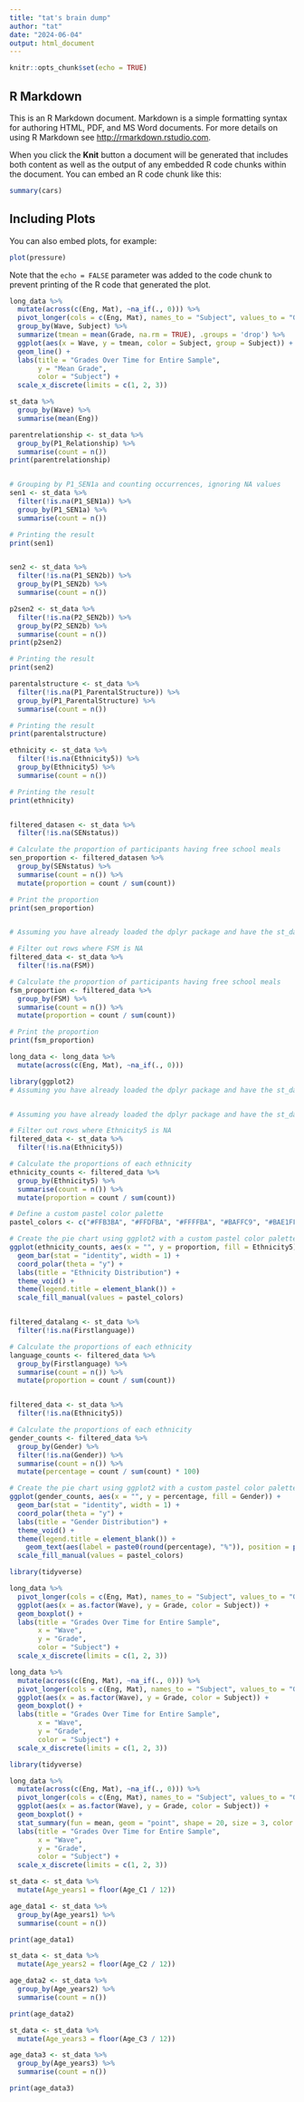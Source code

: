 ```yaml
---
title: "tat's brain dump"
author: "tat"
date: "2024-06-04"
output: html_document
---
```


```r
knitr::opts_chunk$set(echo = TRUE)
```

## R Markdown

This is an R Markdown document. Markdown is a simple formatting syntax for authoring HTML, PDF, and MS Word documents. For more details on using R Markdown see <http://rmarkdown.rstudio.com>.

When you click the **Knit** button a document will be generated that includes both content as well as the output of any embedded R code chunks within the document. You can embed an R code chunk like this:

```r
summary(cars)
```

## Including Plots

You can also embed plots, for example:

```r
plot(pressure)
```

Note that the `echo = FALSE` parameter was added to the code chunk to prevent printing of the R code that generated the plot.

```r
long_data %>%
  mutate(across(c(Eng, Mat), ~na_if(., 0))) %>%
  pivot_longer(cols = c(Eng, Mat), names_to = "Subject", values_to = "Grade") %>%
  group_by(Wave, Subject) %>%
  summarize(tmean = mean(Grade, na.rm = TRUE), .groups = 'drop') %>%
  ggplot(aes(x = Wave, y = tmean, color = Subject, group = Subject)) +
  geom_line() +
  labs(title = "Grades Over Time for Entire Sample",
       y = "Mean Grade",
       color = "Subject") +
  scale_x_discrete(limits = c(1, 2, 3))

st_data %>% 
  group_by(Wave) %>% 
  summarise(mean(Eng))

parentrelationship <- st_data %>% 
  group_by(P1_Relationship) %>% 
  summarise(count = n())
print(parentrelationship)


# Grouping by P1_SEN1a and counting occurrences, ignoring NA values
sen1 <- st_data %>%
  filter(!is.na(P1_SEN1a)) %>%
  group_by(P1_SEN1a) %>%
  summarise(count = n())

# Printing the result
print(sen1)


sen2 <- st_data %>%
  filter(!is.na(P1_SEN2b)) %>%
  group_by(P1_SEN2b) %>%
  summarise(count = n())

p2sen2 <- st_data %>%
  filter(!is.na(P2_SEN2b)) %>%
  group_by(P2_SEN2b) %>%
  summarise(count = n())
print(p2sen2)

# Printing the result
print(sen2)

parentalstructure <- st_data %>%
  filter(!is.na(P1_ParentalStructure)) %>%
  group_by(P1_ParentalStructure) %>%
  summarise(count = n())

# Printing the result
print(parentalstructure)

ethnicity <- st_data %>%
  filter(!is.na(Ethnicity5)) %>%
  group_by(Ethnicity5) %>%
  summarise(count = n())

# Printing the result
print(ethnicity)


filtered_datasen <- st_data %>%
  filter(!is.na(SENstatus))

# Calculate the proportion of participants having free school meals
sen_proportion <- filtered_datasen %>%
  group_by(SENstatus) %>%
  summarise(count = n()) %>%
  mutate(proportion = count / sum(count))

# Print the proportion
print(sen_proportion)


# Assuming you have already loaded the dplyr package and have the st_data dataset

# Filter out rows where FSM is NA
filtered_data <- st_data %>%
  filter(!is.na(FSM))

# Calculate the proportion of participants having free school meals
fsm_proportion <- filtered_data %>%
  group_by(FSM) %>%
  summarise(count = n()) %>%
  mutate(proportion = count / sum(count))

# Print the proportion
print(fsm_proportion)

long_data <- long_data %>% 
  mutate(across(c(Eng, Mat), ~na_if(., 0)))

library(ggplot2)
# Assuming you have already loaded the dplyr package and have the st_data dataset


# Assuming you have already loaded the dplyr package and have the st_data dataset

# Filter out rows where Ethnicity5 is NA
filtered_data <- st_data %>%
  filter(!is.na(Ethnicity5))

# Calculate the proportions of each ethnicity
ethnicity_counts <- filtered_data %>%
  group_by(Ethnicity5) %>%
  summarise(count = n()) %>%
  mutate(proportion = count / sum(count))

# Define a custom pastel color palette
pastel_colors <- c("#FFB3BA", "#FFDFBA", "#FFFFBA", "#BAFFC9", "#BAE1FF", "#B3B3FF", "#FFC0CB")

# Create the pie chart using ggplot2 with a custom pastel color palette
ggplot(ethnicity_counts, aes(x = "", y = proportion, fill = Ethnicity5)) +
  geom_bar(stat = "identity", width = 1) +
  coord_polar(theta = "y") +
  labs(title = "Ethnicity Distribution") +
  theme_void() +
  theme(legend.title = element_blank()) +
  scale_fill_manual(values = pastel_colors)


filtered_datalang <- st_data %>%
  filter(!is.na(Firstlanguage))

# Calculate the proportions of each ethnicity
language_counts <- filtered_data %>%
  group_by(Firstlanguage) %>%
  summarise(count = n()) %>%
  mutate(proportion = count / sum(count))


filtered_data <- st_data %>%
  filter(!is.na(Ethnicity5))

# Calculate the proportions of each ethnicity
gender_counts <- filtered_data %>%
  group_by(Gender) %>%
  filter(!is.na(Gender)) %>% 
  summarise(count = n()) %>%
  mutate(percentage = count / sum(count) * 100)

# Create the pie chart using ggplot2 with a custom pastel color palette
ggplot(gender_counts, aes(x = "", y = percentage, fill = Gender)) +
  geom_bar(stat = "identity", width = 1) +
  coord_polar(theta = "y") +
  labs(title = "Gender Distribution") +
  theme_void() +
  theme(legend.title = element_blank()) +
    geom_text(aes(label = paste0(round(percentage), "%")), position = position_stack(vjust = 0.5)) +
  scale_fill_manual(values = pastel_colors)

library(tidyverse)

long_data %>%
  pivot_longer(cols = c(Eng, Mat), names_to = "Subject", values_to = "Grade") %>%
  ggplot(aes(x = as.factor(Wave), y = Grade, color = Subject)) +
  geom_boxplot() +
  labs(title = "Grades Over Time for Entire Sample",
       x = "Wave",
       y = "Grade",
       color = "Subject") +
  scale_x_discrete(limits = c(1, 2, 3))

long_data %>%
  mutate(across(c(Eng, Mat), ~na_if(., 0))) %>%
  pivot_longer(cols = c(Eng, Mat), names_to = "Subject", values_to = "Grade") %>%
  ggplot(aes(x = as.factor(Wave), y = Grade, color = Subject)) +
  geom_boxplot() +
  labs(title = "Grades Over Time for Entire Sample",
       x = "Wave",
       y = "Grade",
       color = "Subject") +
  scale_x_discrete(limits = c(1, 2, 3))

library(tidyverse)

long_data %>%
  mutate(across(c(Eng, Mat), ~na_if(., 0))) %>%
  pivot_longer(cols = c(Eng, Mat), names_to = "Subject", values_to = "Grade") %>%
  ggplot(aes(x = as.factor(Wave), y = Grade, color = Subject)) +
  geom_boxplot() +
  stat_summary(fun = mean, geom = "point", shape = 20, size = 3, color = "black", position = position_dodge(0.75)) +
  labs(title = "Grades Over Time for Entire Sample",
       x = "Wave",
       y = "Grade",
       color = "Subject") +
  scale_x_discrete(limits = c(1, 2, 3))

st_data <- st_data %>%
  mutate(Age_years1 = floor(Age_C1 / 12))

age_data1 <- st_data %>%
  group_by(Age_years1) %>%
  summarise(count = n())

print(age_data1)

st_data <- st_data %>%
  mutate(Age_years2 = floor(Age_C2 / 12))

age_data2 <- st_data %>%
  group_by(Age_years2) %>%
  summarise(count = n())

print(age_data2)

st_data <- st_data %>%
  mutate(Age_years3 = floor(Age_C3 / 12))

age_data3 <- st_data %>%
  group_by(Age_years3) %>%
  summarise(count = n())

print(age_data3)

```